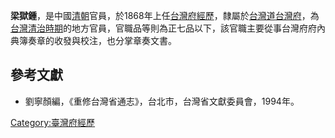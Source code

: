 '''梁獄鍾'''，是中國[[清朝|清朝]]官員，於1868年上任[[台灣府經歷|台灣府經歷]]，隸屬於[[台灣道|台灣道]][[台灣府|台灣府]]，為[[台灣清治時期|台灣清治時期]]的地方官員，官職品等則為正七品以下，該官職主要從事台灣府府內典簿奏章的收發與校注，也分掌章奏文書。

==參考文獻==
*劉寧顏編，《重修台灣省通志》，台北市，台灣省文獻委員會，1994年。
{{start box}}
{{s-before|[[管綸|管綸]]}}
{{s-title|[[台灣府經歷|台灣府經歷]]|1868年上任}}
{{s-after|[[張儒績|張儒績]]}}
{{end box}}
{{清朝人物小作品}}

[[Category:臺灣府經歷|Category:臺灣府經歷]]